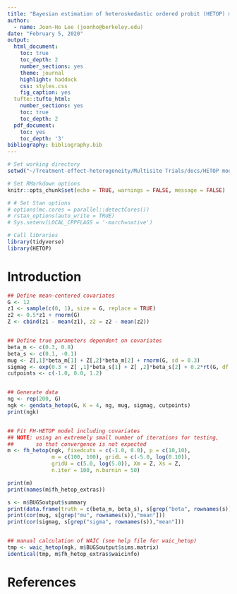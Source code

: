 ```yaml
---
title: "Bayesian estimation of heteroskedastic ordered probit (HETOP) model"
author: 
  - name: Joon-Ho Lee (joonho@berkeley.edu)
date: "February 5, 2020"
output:
  html_document:
    toc: true
    toc_depth: 2
    number_sections: yes
    theme: journal
    highlight: haddock
    css: styles.css
    fig_caption: yes
  tufte::tufte_html:
    number_sections: yes
    toc: true
    toc_depth: 2
  pdf_document:
    toc: yes
    toc_depth: '3'
bibliography: bibliography.bib
---
```


```r
# Set working directory
setwd("~/Treatment-effect-heterogeneity/Multisite Trials/docs/HETOP model")

# Set RMarkdown options
knitr::opts_chunk$set(echo = TRUE, warnings = FALSE, message = FALSE)

# # Set Stan options
# options(mc.cores = parallel::detectCores())
# rstan_options(auto_write = TRUE)
# Sys.setenv(LOCAL_CPPFLAGS = '-march=native')

# Call libraries
library(tidyverse)
library(HETOP)
```

# Introduction




```r
## Define mean-centered covariates
G <- 12
z1 <- sample(c(0, 1), size = G, replace = TRUE)
z2 <- 0.5*z1 + rnorm(G)
Z <- cbind(z1 - mean(z1), z2 = z2 - mean(z2))


## Define true parameters dependent on covariates
beta_m <- c(0.3, 0.8)
beta_s <- c(0.1, -0.1)
mug <- Z[,1]*beta_m[1] + Z[,2]*beta_m[2] + rnorm(G, sd = 0.3)
sigmag <- exp(0.3 + Z[ ,1]*beta_s[1] + Z[ ,2]*beta_s[2] + 0.2*rt(G, df = 7))
cutpoints <- c(-1.0, 0.0, 1.2)


## Generate data
ng <- rep(200, G)
ngk <- gendata_hetop(G, K = 4, ng, mug, sigmag, cutpoints)
print(ngk)


## Fit FH-HETOP model including covariates
## NOTE: using an extremely small number of iterations for testing, 
##       so that convergence is not expected
m <- fh_hetop(ngk, fixedcuts = c(-1.0, 0.0), p = c(10,10), 
              m = c(100, 100), gridL = c(-5.0, log(0.10)), 
              gridU = c(5.0, log(5.0)), Xm = Z, Xs = Z, 
              n.iter = 100, n.burnin = 50)

print(m)
print(names(m$fh_hetop_extras))

s <- m$BUGSoutput$summary
print(data.frame(truth = c(beta_m, beta_s), s[grep("beta", rownames(s)),]))
print(cor(mug, s[grep("mu", rownames(s)),"mean"]))
print(cor(sigmag, s[grep("sigma", rownames(s)),"mean"]))


## manual calculation of WAIC (see help file for waic_hetop)
tmp <- waic_hetop(ngk, m$BUGSoutput$sims.matrix)
identical(tmp, m$fh_hetop_extras$waicinfo)
```





# References



